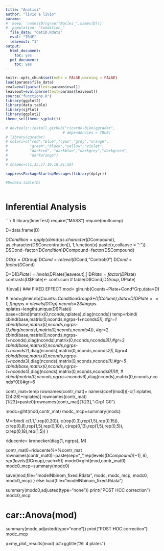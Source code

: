 ```yaml
--- 
title: "Analisi" 
author: "livio e livio" 
params: 
#  keep: 'names(D)[grep("Nuclei_",names(D))]' 
#  population: "Condition_" 
  file_data: "datiD.Rdata" 
  eval: "TRUE" 
  leaveout: "1"
output: 
  html_document:  
    toc: yes 
  pdf_document:  
    toc: yes 
--- 
```

 
```r
knitr::opts_chunk$set(echo = FALSE,warning = FALSE) 
load(params$file_data) 
eval=eval(parse(text=params$eval)) 
leaveout=eval(parse(text=params$leaveout)) 
source("functions.R") 
library(ggplot2) 
library(data.table) 
library(sjPlot) 
library(ggplot2) 
theme_set(theme_sjplot()) 
 
# devtools::install_github("ricardo-bion/ggradar",  
                          # dependencies = TRUE) 
# library(ggradar) 
# colori=c("red","blue","cyan","grey","orange", 
#          "green","black","yellow","violet", 
#          "darkred", "darkblue","darkgrey","darkgreen", 
#          "darkorange") 
#  
# shapes=c(1,15,17,19,18,21:50) 
 
suppressPackageStartupMessages(library(dplyr)) 
 
#D=data.table(D) 
 
``` 
 
# Inferential Analysis 
 
 
```r
# library(lmerTest) 
require("MASS") 
require(multcomp) 
 
D=data.frame(D) 
 
D$Condition=apply(cbind(as.character(D$Compound), 
                        as.character(D$Concentration)), 
                  1,function(x) paste(x,collapse = ":")) 
D$Cond=factor(D$Condition)
D$Compound=factor(D$Compound) 
 
D$Grp=D$Group 
D$Cond=relevel(D$Cond,"Control:0") 
D$Cond=factor(D$Cond) 
 
D=D[D$Plate!=levels(D$Plate)[leaveout],]
D$Plate=factor(D$Plate)
contrasts(D$Plate)<- contr.sum
# table(D$Cond,D$Group,D$Plate) 
 
if(eval){ 
  ### FIXED EFFECT 
  mod= glm.nb(Counts~Plate+Cond*Grp,data=D) 
   
   # mod=glmer.nb(Counts~Condition*Group3+(1|Column),data=D[D$Plate==1,]) 
  ngrps=nlevels(D$Grp) 
  nconds=23#*ngrps 
  nplates=length(unique(D$Plate))
  base=cbind(matrix(0,nconds,nplates),diag(nconds)) 
  temp=rbind( 
    cbind(base,matrix(0,nconds,ngrps-1+nconds*5)), #gr=1 
    cbind(base,matrix(0,nconds,ngrps-1),diag(nconds),matrix(0,nconds,nconds*4)), #gr=2 
    cbind(base,matrix(0,nconds,ngrps-1+nconds),diag(nconds),matrix(0,nconds,nconds*3)),#gr=3 
    cbind(base,matrix(0,nconds,ngrps-1+nconds*2),diag(nconds),matrix(0,nconds,nconds*2)),#gr=4 
    cbind(base,matrix(0,nconds,ngrps-1+nconds*3),diag(nconds),matrix(0,nconds,nconds*1)),#gr=5 
    cbind(base,matrix(0,nconds,ngrps-1+nconds*4),diag(nconds),matrix(0,nconds,nconds*0)))#, 
    # cbind(matrix(0,nconds,ngrps+nconds*6),diag(nconds),matrix(0,nconds,nconds*0)))#gr=6 
   
  contr_mat=temp 
  rownames(contr_mat)= 
    names(coef(mod))[-c(1:nplates,(24:28)+nplates)] 
  rownames(contr_mat)[1:23]=paste0(rownames(contr_mat)[1:23],":Grp1:G0")   
   
   
  modc=glht(mod,contr_mat) 
  modc_mcp=summary(modc) 
   
  M=rbind( 
    c(1,1,1,rep(0,20)), 
    c(rep(0,3),rep(1,5),rep(0,15)), 
    c(rep(0,8),rep(1,5),rep(0,10)), 
    c(rep(0,13),rep(1,5),rep(0,5)), 
    c(rep(0,18),rep(1,5)) 
  ) 
 
   
  riducente=  kronecker(diag(1, ngrps), M) 
     
  contr_mat0=riducente%*%contr_mat 
  rownames(contr_mat0)=paste(sep="_",rep(levels(D$Compound)[-1],6),rep(levels(D$Group),each=5)) 
  modc0=glht(mod,contr_mat0) 
  modc0_mcp=summary(modc0) 
   
  save(mod,file="modelNbinom_fixed.Rdata", 
         modc, 
         modc_mcp, 
         modc0, 
         modc0_mcp) 
} else load(file="modelNbinom_fixed.Rdata") 
 
 
summary(modc0,adjusted(type="none")) 
print("POST HOC correction") 
modc0_mcp 
 
############## 
 
# car::Anova(mod) 
summary(modc,adjusted(type="none")) 
print("POST HOC correction") 
modc_mcp 
 
 
p=my_plot_results(mod) 
p#+ggtitle("All 4 plates")